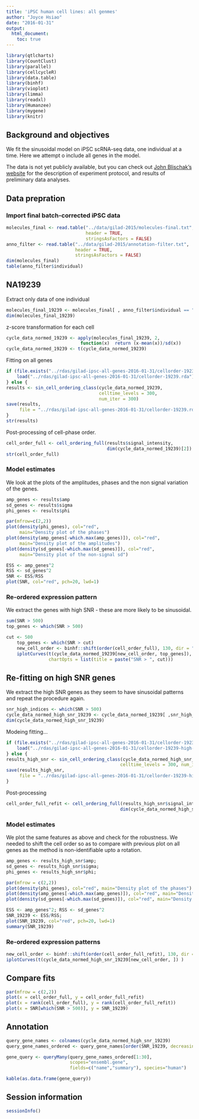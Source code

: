 ```yaml
---
title: 'iPSC human cell lines: all genmes'
author: "Joyce Hsiao"
date: "2016-01-31"
output: 
  html_document:
    toc: true
---
```



```r
library(qtlcharts)
library(CountClust)
library(parallel)
library(cellcycleR)
library(data.table)
library(binhf)
library(vioplot)
library(limma)
library(readxl)
library(Humanzee)
library(mygene)
library(knitr)
```


## Background and objectives

We fit the sinusoidal model on iPSC scRNA-seq data, one individual at a time. Here we attempt o include all genes in the model.

The data is not yet publicly available, but you can check out [John Blischak's website](http://jdblischak.github.io/singleCellSeq/analysis/) for the description of experiment protocol, and results of preliminary data analyses. 



## Data prepration

### Import final batch-corrected iPSC data

```r
molecules_final <- read.table("../data/gilad-2015/molecules-final.txt",
                              header = TRUE,
                              stringsAsFactors = FALSE)
anno_filter <- read.table("../data/gilad-2015/annotation-filter.txt",
                          header = TRUE,
                          stringsAsFactors = FALSE)
dim(molecules_final)
table(anno_filter$individual)
```

## NA19239

Extract only data of one individual

```r
molecules_final_19239 <- molecules_final[ , anno_filter$individual == "NA19239"]
dim(molecules_final_19239)
```

z-score transformation for each cell

```r
cycle_data_normed_19239 <- apply(molecules_final_19239, 2, 
                            function(x)  return (x-mean(x))/sd(x))
cycle_data_normed_19239 <- t(cycle_data_normed_19239)
```

Fitting on all genes

```r
if (file.exists("../rdas/gilad-ipsc-all-genes-2016-01-31/cellorder-19239.rda")) {
    load("../rdas/gilad-ipsc-all-genes-2016-01-31/cellorder-19239.rda")
} else {
results <- sin_cell_ordering_class(cycle_data_normed_19239, 
                                   celltime_levels = 300,
                                   num_iter = 300)
save(results, 
     file = "../rdas/gilad-ipsc-all-genes-2016-01-31/cellorder-19239.rda" )
}
str(results)
```


Post-processing of cell-phase order.

```r
cell_order_full <- cell_ordering_full(results$signal_intensity, 
                                      dim(cycle_data_normed_19239)[2])
str(cell_order_full)
```


### Model estimates

We look at the plots of the amplitudes, phases and the non signal variation of the genes.

```r
amp_genes <- results$amp
sd_genes <- results$sigma
phi_genes <- results$phi

par(mfrow=c(2,2))
plot(density(phi_genes), col="red", 
     main="Density plot of the phases")
plot(density(amp_genes[-which.max(amp_genes)]), col="red", 
     main="Density plot of the amplitudes")
plot(density(sd_genes[-which.max(sd_genes)]), col="red", 
     main="Density plot of the non-signal sd")

ESS <- amp_genes^2
RSS <- sd_genes^2
SNR <- ESS/RSS
plot(SNR, col="red", pch=20, lwd=1)
```


### Re-ordered expression pattern

We extract the genes with high SNR - these are more likely to be sinusoidal.

```r
sum(SNR > 500)
top_genes <- which(SNR > 500)

cut <- 500
    top_genes <- which(SNR > cut)
    new_cell_order <- binhf::shift(order(cell_order_full), 130, dir = "right")
    iplotCurves(t(cycle_data_normed_19239[new_cell_order, top_genes]),
                chartOpts = list(title = paste("SNR > ", cut)))
```


## Re-fitting on high SNR genes

We extract the high SNR genes as they seem to have sinusoidal patterns and repeat the procedure again. 

```r
snr_high_indices <- which(SNR > 500)
cycle_data_normed_high_snr_19239 <- cycle_data_normed_19239[ ,snr_high_indices]
dim(cycle_data_normed_high_snr_19239)
```

Modeing fitting...

```r
if (file.exists("../rdas/gilad-ipsc-all-genes-2016-01-31/cellorder-19239-high-snr.rda")) {
    load("../rdas/gilad-ipsc-all-genes-2016-01-31/cellorder-19239-high-snr.rda")
} else {
results_high_snr <- sin_cell_ordering_class(cycle_data_normed_high_snr_19239, 
                                           celltime_levels = 300, num_iter=200)
save(results_high_snr, 
     file = "../rdas/gilad-ipsc-all-genes-2016-01-31/cellorder-19239-high-snr.rda")
}
```

Post-processing

```r
cell_order_full_refit <- cell_ordering_full(results_high_snr$signal_intensity,
                                           dim(cycle_data_normed_high_snr_19239)[2] )
```


### Model estimates

We plot the same features as above and check for the robustness. We needed to shift the cell order so as to compare with previous plot on all genes as the method is non-identifiable upto a rotation. 

```r
amp_genes <- results_high_snr$amp;
sd_genes <- results_high_snr$sigma;
phi_genes <- results_high_snr$phi;

par(mfrow = c(2,2))
plot(density(phi_genes), col="red", main="Density plot of the phases")
plot(density(amp_genes[-which.max(amp_genes)]), col="red", main="Density plot of the amplitudes")
plot(density(sd_genes[-which.max(sd_genes)]), col="red", main="Density plot of the non-signal sd")

ESS <- amp_genes^2; RSS <- sd_genes^2
SNR_19239 <- ESS/RSS;
plot(SNR_19239, col="red", pch=20, lwd=1)
summary(SNR_19239)
```


### Re-ordered expression patterns

```r
new_cell_order <- binhf::shift(order(cell_order_full_refit), 130, dir = "right")
iplotCurves(t(cycle_data_normed_high_snr_19239[new_cell_order, ]) ) 
```

## Compare fits


```r
par(mfrow = c(2,2))
plot(x = cell_order_full, y = cell_order_full_refit) 
plot(x = rank(cell_order_full), y = rank(cell_order_full_refit))
plot(x = SNR[which(SNR > 500)], y = SNR_19239)
```



## Annotation


```r
query_gene_names <- colnames(cycle_data_normed_high_snr_19239)
query_gene_names_ordered <- query_gene_names[order(SNR_19239, decreasing = TRUE)]

gene_query <- queryMany(query_gene_names_ordered[1:30],  
                        scopes="ensembl.gene", 
                        fields=c("name","summary"), species="human")

kable(as.data.frame(gene_query))
```




## Session information

```r
sessionInfo()
```

